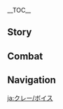{{CharacterTabs}}
{{LanguageTabs}}
__TOC__
==Story==
{{VO/Story
|character           = Klee
|language            = ja
|name                = クレー

|vo_01_01_title      = 初めまして…
|vo_01_01_subtitle   = Hello
|vo_01_01_file       = VO_{language}{character} Hello.ogg
|vo_01_01_tx         = 西風騎士団、「火花騎士」クレー、参上！…えっと、この後は何だっけ？クレー覚えられないよ…
|vo_01_01_rm         = Sepyurosu Kishi-dan, "Hibana Kishi" Kuree, sanjou! ...Etto, kono ato wa nan da kke? Kuree oboerarenai yo...
|vo_02_01_title      = 世間話・収穫
|vo_02_01_subtitle   = Chat: Spoils
|vo_02_01_file       = VO_{language}{character} Chat - Spoils.ogg
|vo_02_01_tx         = 今日ね、クレー変わった模様のトカゲを捕まえたんだ！見たことない模様だから、見てみる？
|vo_02_01_rm         = Kyou ne, Kuree kawatta moyou no tokage wo tsukamaeta nda! Mita koto nai moyou da kara, mite miru?
|vo_02_02_title      = 世間話・冒険
|vo_02_02_subtitle   = Chat: Adventures
|vo_02_02_file       = VO_{language}{character} Chat - Adventures.ogg
|vo_02_02_tx         = クレーと一緒にお魚をドカーンしにいく？バレたら1日反省室に閉じ込められるけど、お魚は美味しいからやりがいあるよ！
|vo_02_02_rm         = Kuree to issho ni o-sakana wo dokaan shi ni iku? Baretara ichinichi hanseishitsu ni tojikomerareru kedo, o-sakana wa oishii kara yari ga aru yo!
|vo_02_03_title      = 世間話・心得
|vo_02_03_subtitle   = Chat: Rules
|vo_02_03_file       = VO_{language}{character} Chat - Rules.ogg
|vo_02_03_tx         = 「城内爆破は反省室」、「怪我人いるところにジン団長あり」、「山火事は一巻の終わり」&mdash;&mdash;これはクレーの騎士団で生きるための心得だよ。
|vo_02_03_rm         = "Jounai bakuha wa hanseishitsu", "Keganin iru tokoro ni Jin-danchou ari", "Yamakaji wa ikkan no owari"{{lmdash}} Kore wa Kuree no Kishi-dan de ikiru tame no kokoroe da yo.
|vo_03_01_title      = 雨の日…
|vo_03_01_subtitle   = When It Rains
|vo_03_01_file       = VO_{language}{character} When It Rains.ogg
|vo_03_01_tx         = ふふん、今回の爆弾は防水だからへっちゃら。
|vo_03_01_rm         = Fufun, konkai no bakudan wa bousui da kara hecchara.
|vo_03_02_title      = 雷の日…
|vo_03_02_subtitle   = When Thunder Strikes
|vo_03_02_file       = VO_{language}{character} When Thunder Strikes.ogg
|vo_03_02_tx         = 何かが爆発した…！？…あっ、雷か。
|vo_03_02_rm         = Nani ka ga bakuhatsu shita...!? ...A', kaminari ka.
|vo_03_03_title      = 暴風の日…
|vo_03_03_subtitle   = When the Wind Is Blowing
|vo_03_03_file       = VO_{language}{character} When the Wind Is Blowing.ogg
|vo_03_03_tx         = 風神様、クレーの爆弾を必要な場所につれてってー！
|vo_03_03_rm         = Fuujin-sama, Kuree no bakudan wo hitsuyou-na basho ni tsuretettee!
|vo_04_01_title      = おはよう…
|vo_04_01_subtitle   = Good Morning
|vo_04_01_file       = VO_{language}{character} Good Morning.ogg
|vo_04_01_tx         = おはよー！クレーをあそびに連れてって！冒険しようよ！
|vo_04_01_rm         = Ohayoo! Kuree wo asobi ni tsuretette! Bouken shiyou yo!
|vo_04_02_title      = こんにちは…
|vo_04_02_subtitle   = Good Afternoon
|vo_04_02_file       = VO_{language}{character} Good Afternoon.ogg
|vo_04_02_tx         = お昼ごはんの時間だ！なに食べようかな？『テイワット観光ガイド』でも見てみよう…
|vo_04_02_rm         = Ohirugohan no jikan da! Nani tabeyou ka na? "Teiwatto Kankou Gaido" de mo mite miyou...
|vo_04_03_title      = こんばんは…
|vo_04_03_subtitle   = Good Evening
|vo_04_03_file       = VO_{language}{character} Good Evening.ogg
|vo_04_03_tx         = こんばんは！クレーはもう子供じゃないってホフマンさんに言ってよ、クレーは夜も遊びに出かけたいの！遊びにつれてってー！
|vo_04_03_rm         = Konbanwa! Kuree wa mou kodomo ja nai tte Hofuman-san ni itte yo, Kuree wa yoru mo asobi ni dekaketai no! Asobi ni tsuretettee!
|vo_04_04_title      = おやすみ…
|vo_04_04_subtitle   = Good Night
|vo_04_04_file       = VO_{language}{character} Good Night.ogg
|vo_04_04_tx         = うう…出かける時帰りたくないって言ったけど、暗くなると道が分からないよ…ね、ねえ、帰るとき、クレーを送ってくれないかな…
|vo_04_04_rm         = Uu... Dekakeru toki kaeritakunai tte itta kedo, kuraku naru to michi ga wakaranai yo... Ne, nee, kaeru toki, Kuree wo okutte kurenai ka na...
|vo_05_01_title      = クレー自身について・トラブル
|vo_05_01_subtitle   = About {character}: Incidents
|vo_05_01_file       = VO_{language}{character} About {character} - Incidents.ogg
|vo_05_01_tx         = あうっ…爆弾で風車の羽をぐにゃぐにゃしちゃった…ごめんなさい！
|vo_05_01_rm         = Au'... Bakudan de fuusha no hane wo gunya-gunya shichatta... Gomennasai!
|vo_05_02_title      = クレー自身について・賠償
|vo_05_02_subtitle   = About {character}: Reparations
|vo_05_02_file       = VO_{language}{character} About {character} - Reparations.ogg
|vo_05_02_tx         = ク、クレーは手作業が得意なの。だから新しいのを作るから…え？児童の労働禁止？ううう…
|vo_05_02_rm         = Ku, Kuree wa tesagyou ga tokui na no. Da kara atarashii no wo tsukuru kara... E? Jidou no roudou kinshi? Uuu...
|vo_06_01_title      = 騎士について…
|vo_06_01_subtitle   = About Us: Knights
|vo_06_01_quest      = For a Tomorrow Without Tears
|vo_06_01_file       = VO_{language}{character} About Us - Knights.ogg
|vo_06_01_tx         = ふふん…栄誉騎士、クレーは「火花騎士」として西風騎士団の先輩なんだよ？だからね！だから…クレーが起こしたトラブル、内緒にしてくれないかな…
|vo_06_01_rm         = Fufun... Eiyo Kishi, Kuree wa "Hibana Kishi" toshite Sepyurosu Kishi-dan no senpai nan da yo? Da kara ne! Da kara... Kuree ga okoshita toraburu, naisho ni shite kurenai ka na...
|vo_06_02_title      = 遊び仲間について…
|vo_06_02_subtitle   = About Us: Playmates
|vo_06_02_friendship = 6
|vo_06_02_file       = VO_{language}{character} About Us - Playmates.ogg
|vo_06_02_tx         = だめ、まだ9時だよ！今日は絶対サーカス団のミッドナイト公演が終わるまで帰らないもん！クレーの仲間なんでしょ、帰らせようだなんて考えないでよ…ペペぺ。
|vo_06_02_rm         = Dame, mada kuji da yo! Kyou wa zettai saakasu-dan no middonaito kouen ga owaru made kaeranai mon! Kuree no nakama nan desho, kaeraseyou da nante kangaenaide yo... pepepe.
|vo_07_01_title      = 「神の目」について…
|vo_07_01_subtitle   = About the [[Vision]]
|vo_07_01_friendship = 4
|vo_07_01_file       = VO_{language}{character} About the Vision.ogg
|vo_07_01_tx         = この小さなガラス玉は、バルバトス様がクレーを認めてくれたってこと…？うーん…クレーのどこを認めてくれたんだろ？自由なとこ？じゃあ、バルバトス様の期待に応えられるように、クレーはもっと自由にお魚をドカーンしたほうがいいかな…？
|vo_07_01_rm         = Kono chiisana garasu-dama wa, Barubatosu-sama ga Kuree wo mitomete kureta tte koto...? Uun... Kuree no doko wo mitomete kureta ndaro? Jiyuu na toko? Jaa, Barubatosu-sama no kitai ni kotaerareru you ni, Kuree wa motto jiyuu ni o-sakana wo dokaan shita hou ga ii ka na...?
|vo_07_02_title      = シェアしたいこと…
|vo_07_02_subtitle   = Something to Share
|vo_07_02_file       = VO_{language}{character} Something to Share.ogg
|vo_07_02_tx         = 騎士団の壁を壊しちゃだめだってクレーは知ってるの。壊せばすぐ反省室から出られるけど、もう明日の太陽は拝めないかもってガイアお兄ちゃんが言ってた…
|vo_07_02_rm         = Kishi-dan no kabe wo kowashicha dame da tte Kuree wa shitteru no. Kowaseba sugu hanseishitsu kara derareru kedo, mou ashita no taiyou wa ogamenai ka mo tte Gaia-onii-chan ga itteta...
|vo_07_03_title      = 興味のあること…
|vo_07_03_subtitle   = Interesting Things
|vo_07_03_file       = VO_{language}{character} Interesting Things.ogg
|vo_07_03_tx         = トカゲはどれも模様が違うよ。一部のトカゲのしっぽは乾燥させて粉にすると、爆薬の材料に使えるの。これはアルベドお兄ちゃんが教えてくれたんだ。
|vo_07_03_rm         = Tokage wa dore mo moyou ga chigau yo. Ichibu no tokage no shippo wa kansou sasete kona ni suru to, bakuyaku no zairyou ni tsukaeru no. Kore wa Arubedo-onii-chan ga oshiete kureta nda.
|vo_08_01_title      = レザーについて…
|vo_08_01_subtitle   = About [[Razor]]
|vo_08_01_friendship = 4
|vo_08_01_file       = VO_{language}{character} About Razor.ogg
|vo_08_01_tx         = 友達だよ！レザーが頑張って危険からクレーを守ってくれる姿は安心できるんだ！…うーん…危険は大体クレーが持ってくるんだけどね…
|vo_08_01_rm         = Tomodachi da yo! Rezaa ga ganbatte kiken kara Kuree wo mamotte kureru sugata wa anshin dekiru nda! ...Uun... Kiken wa daitai Kuree ga motte kuru nda kedo ne...
|vo_08_02_title      = 両親について…
|vo_08_02_subtitle   = About the [[Alice|Parents]]
|vo_08_02_friendship = 4
|vo_08_02_file       = VO_{language}{character} About the Parents.ogg
|vo_08_02_tx         = パパもママも大陸全土で有名な旅人だよ！ママの書いた『テイワット観光ガイド』のレビュー欄は、たくさんのレストランと宿屋が気にしているらしいの。
|vo_08_02_rm         = Papa mo Mama mo tairiku zendo de yuumei-na tabibito da yo! Mama no kaita "Teiwatto Kankou Gaido" no rebyuu-ran wa, takusan no resutoran to yadoya ga ki ni shiteiru rashii no.
|vo_08_03_title      = ガイアについて…
|vo_08_03_subtitle   = About [[Kaeya]]
|vo_08_03_friendship = 4
|vo_08_03_file       = VO_{language}{character} About Kaeya.ogg
|vo_08_03_tx         = ガイアお兄ちゃんはいい人だよ！『騎士団で生きるための心得』はガイアお兄ちゃんが作ってくれたの。クレーがトラブルを起こした時も、よく内緒にしてくれるんだ。
|vo_08_03_rm         = Gaia-onii-chan wa ii hito da yo! "Kishi-dan de Ikiru Tame no Kokoroe" wa Gaia-onii-chan ga tsukutte kureta no. Kuree ga toraburu wo okoshita toki mo, yoku naisho ni shite kureru nda.
|vo_08_04_title      = アンバーについて…
|vo_08_04_subtitle   = About [[Amber]]
|vo_08_04_friendship = 4
|vo_08_04_file       = VO_{language}{character} About Amber.ogg
|vo_08_04_tx         = アンバーお姉ちゃんはいい人だよ！ウサギ伯爵はモフモフしてて、ドカーンするから最高なんだ！
|vo_08_04_rm         = Anbaa-onee-chan wa ii hito da yo! Usagi Hakushaku wa mofumofu shitete, dokaan suru kara saikou nanda!
|vo_08_05_title      = ジンについて…
|vo_08_05_subtitle   = About [[Jean]]
|vo_08_05_friendship = 4
|vo_08_05_file       = VO_{language}{character} About Jean.ogg
|vo_08_05_tx         = ジン団長はいい人だよ！少し…怖いけどね…
|vo_08_05_rm         = Jin-danchou wa ii hito da yo! Sukoshi... kowai kedo ne...
|vo_08_06_title      = ディルックについて…
|vo_08_06_subtitle   = About [[Diluc]]
|vo_08_06_friendship = 4
|vo_08_06_file       = VO_{language}{character} About Diluc.ogg
|vo_08_06_tx         = 変わった大人、いつも怒ってる感じ。うーん…なんで笑わないんだろう？
|vo_08_06_rm         = Kawatta otona, itsumo okotteru kanji. Uun... Nande warawanai ndarou?
|vo_08_07_title      = リサについて…
|vo_08_07_subtitle   = About [[Lisa]]
|vo_08_07_friendship = 4
|vo_08_07_file       = VO_{language}{character} About Lisa.ogg
|vo_08_07_tx         = リサおば…リサお姉ちゃんはいい人だよ！クレーが工房に行くといつも美味しいお菓子をくれるの…ん？そういえば、工房に行ったのは新しい爆弾を作るためだったんだけど…？
|vo_08_07_rm         = Risa-oba... Risa-onee-chan wa ii hito da yo! Kuree ga koubou ni iku to itsumo oishii o-kashi wo kureru no... N? Sou ieba, koubou ni itta no wa atarashii bakudan wo tsukuru tame datta nda kedo...?
|vo_08_08_title      = ベネットについて…
|vo_08_08_subtitle   = About [[Bennett]]
|vo_08_08_friendship = 4
|vo_08_08_file       = VO_{language}{character} About Bennett.ogg
|vo_08_08_tx         = ベネットお兄ちゃんはいい人だよ！一緒に冒険に行くと、いつもお宝が手に入るんだ！…ベネットお兄ちゃんは何も手に入らないみたいだけどね、なんでだろう？
|vo_08_08_rm         = Benetto-onii-chan wa ii hito da yo! Issho ni bouken ni iku to, itsumo o-takara ga te ni hairu nda! ...Benetto-onii-chan wa nani mo te ni hairanai mitai kedo ne, nande darou?
|vo_08_09_title      = ディオナについて…
|vo_08_09_subtitle   = About [[Diona]]
|vo_08_09_friendship = 4
|vo_08_09_file       = VO_{language}{character} About Diona.ogg
|vo_08_09_tx         = ディオナお姉ちゃんはいい人だよ！「自分の力でモンドの酒造業をつぶす」って考え方は面白いよね、クレーも爆弾で手伝う！&mdash;&mdash;んー、「モンドの酒造業」はよく分からないけどね、バケモノかな？
|vo_08_09_rm         = Diona-onee-chan wa ii hito da yo! "Jibun no chikara de Mondo no shuzougyou wo tsubusu" tte kangaekata wa omoshiroi yo ne, Kuree mo bakudan de tetsudau! {{lmdash}}Nn, "Mondo no shuzougyou" wa yoku wakaranai kedo ne, bakemono ka na?
|vo_08_09_actualtx   = [...]「モンドの酒造業」はよく分からないけどね、{{Highlight|マモノ}}かな？
|vo_08_09_actualrm   = [...] "Mondo no shuzougyou" wa yoku wakaranai kedo ne, {{Highlight|mamono}} ka na?
|vo_08_10_title      = アルベドについて…
|vo_08_10_subtitle   = About [[Albedo]]
|vo_08_10_friendship = 4
|vo_08_10_file       = VO_{language}{character} About Albedo.ogg
|vo_08_10_tx         = アルベドお兄ちゃんとクレーには秘密の約束があるの！工房の扉に「実験中」の札があるときは、またあとで来てって約束なの。アルベドお兄ちゃんが仕事じゃない時はいつも長いことクレーの相手をしてくれるから、クレーも我慢して待つんだ！
|vo_08_10_rm         = Arubedo-onii-chan to Kuree ni wa himitsu no yakusoku ga aru no! Koubou no tobira ni "jikken-chuu" no fuda ga aru toki wa, mata ato de kite tte yakusoku na no. Arubedo-onii-chan ga shigoto ja nai toki wa itsumo nagai koto Kuree no aite wo shite kureru kara, Kuree mo gaman shite matsu nda!
|vo_08_11_title      = モナについて…
|vo_08_11_subtitle   = About [[Mona]]

|vo_08_11_file       = VO_{language}{character} About Mona.ogg
|vo_08_11_tx         = モナお姉ちゃんはいい人だよ！アルベドお兄ちゃんとクレーのところに遊びに来ると、いつもよく分からないけど面白い話を聞かせてくれるの！もっと遊びに来てほしいな！
|vo_08_11_rm         = Mona-onee-chan wa ii hito da yo! Arubedo-onii-chan to Kuree no tokoro ni asobi ni kuru to, itsumo yoku wakaranai kedo omoshiroi hanashi wo kikasete kureru no! Motto asobi ni kite hoshii na!
|vo_08_12_title      = スクロースについて…
|vo_08_12_subtitle   = About [[Sucrose]]
|vo_08_11_friendship = 4
|vo_08_12_file       = VO_{language}{character} About Sucrose.ogg
|vo_08_12_tx         = スクロースお姉ちゃんはいい人だよ！跳べて走れるボンボンほしい？って聞いてくれたの。えへへっ、もちろんほしいよ！何百個もほしい！モンドの街道、階段、広場がボンボンだらけになったらいいな！
|vo_08_12_rm         = Sukuroosu-onee-chan wa ii hito da yo! Tobete hashireru Bon-Bon hoshii? tte kiite kureta no. Ehehe', mochiron hoshii yo! Nanbyakko mo hoshii! Mondo no kaidou, kaidan, hiroba ga Bon-Bon darake ni nattara ii na!
|vo_09_01_title      = クレーを知る・1
|vo_09_01_subtitle   = More About {character}: I
|vo_09_01_file       = VO_{language}{character} More About {character} - 01.ogg
|vo_09_01_tx         = こんにちは！クレーのとこに遊びに来たの？
|vo_09_01_rm         = Konnichiwa! Kuree no toko ni asobi ni kita no?
|vo_09_02_title      = クレーを知る・2
|vo_09_02_subtitle   = More About {character}: II
|vo_09_02_friendship = 3
|vo_09_02_file       = VO_{language}{character} More About {character} - 02.ogg
|vo_09_02_tx         = うん、この爆弾はクレーの最新作だよ！うまくできてるでしょ？…えっ&mdash;&mdash;火災現場で見つけたの？クレーじゃない、絶対違うよ。
|vo_09_02_rm         = Un, kono bakudan wa Kuree no saishinsaku da yo! Umaku dekiteru desho? ...E'{{lmdash}} Kasai genba de mitsuketa no? Kuree ja nai, zettai chigau yo.
|vo_09_03_title      = クレーを知る・3
|vo_09_03_subtitle   = More About {character}: III
|vo_09_03_friendship = 4
|vo_09_03_file       = VO_{language}{character} More About {character} - 03.ogg
|vo_09_03_tx         = 爆弾のレシピの多くは反省室に閉じ込められている時に思いついたんだけど…閉じ込められることがなくなったらもっといいのに…
|vo_09_03_rm         = Bakudan no reshipi no ooku wa hanseishitsu ni tojikomerareteiru toki ni omoitsuita nda kedo... Tojikomerareru koto ga naku nattara motto ii no ni...
|vo_09_03_actualtx   = 爆弾の{{Highlight|配合}}の多くは反省室に閉じ込められている時に思いついたんだけど… [...]
|vo_09_03_actualrm   = Bakudan no {{Highlight|haigou}} no ooku wa hanseishitsu ni tojikomerareteiru toki ni omoitsuita nda kedo... [...]
|vo_09_03_actualtl   = I come up with most of my {{Highlight|combinations}} for bombs while locked in solitary confinement... [...]
|vo_09_04_title      = クレーを知る・4
|vo_09_04_subtitle   = More About {character}: IV
|vo_09_04_friendship = 5
|vo_09_04_file       = VO_{language}{character} More About {character} - 04.ogg
|vo_09_04_tx         = これはドドコだよ、クレーの昔からの友達なの。名前をちゃんと覚えてね、もう「バッグについてるぬいぐるみ」なんて呼ばないこと。
|vo_09_04_rm         = Kore wa Dodoko da yo, Kuree no mukashi kara no tomodachi na no. Namae wo chanto oboete ne, mou "baggu ni tsuiteru nuigurumi" nante yobanai koto.
|vo_09_05_title      = クレーを知る・5
|vo_09_05_subtitle   = More About {character}: V
|vo_09_05_friendship = 6
|vo_09_05_file       = VO_{language}{character} More About {character} - 05.ogg
|vo_09_05_tx         = いつもクレーのためにトラブルを解決してくれてありがとう！お礼にこの「クレーの焼き魚」をあげるよ！&mdash;&mdash;実はこのお魚、まだ湖の中にいた時に爆弾で焼かれたものなんだけど、でもそんなのいつものことだから、気にしない気にしない。
|vo_09_05_rm         = Itsumo Kuree no tame ni toraburu wo kaiketsu shite kurete arigatou! O-rei ni kono "Kuree no Yakizakana" wo ageru yo! {{lmdash}}Jitsu wa kono o-sakana, mada mizuumi no naka ni ita toki ni bakudan de yakareta mono nan da kedo, de mo sonna no itsumo no koto da kara, ki ni shinai ki ni shinai.
|vo_10_01_title      = クレーの趣味…
|vo_10_01_subtitle   = {character}'s Hobbies
|vo_10_01_file       = VO_{language}{character} Hobbies.ogg
|vo_10_01_tx         = クレーはモフモフしたものが好き。ドドコとか、蒲公英とか、あとレザーの髪の毛とか。
|vo_10_01_rm         = Kuree wa mofumofu shita mono ga suki. Dodoko to ka, tanpopo to ka, ato Rezaa no kaminoke to ka.
|vo_10_02_title      = クレーの悩み…
|vo_10_02_subtitle   = {character}'s Troubles
|vo_10_02_file       = VO_{language}{character} Troubles.ogg
|vo_10_02_tx         = はあ、いい人だね、悪い子のクレーとは真逆…今回の反省が終わったら、また遊びにつれてってね…
|vo_10_02_rm         = Haa, ii hito da ne, warui ko no Kuree to wa magyaku... Konkai no hansei ga owattara, mata asobi ni tsuretette ne...
|vo_10_03_title      = 好きな食べ物…
|vo_10_03_subtitle   = Favorite Food
|vo_10_03_file       = VO_{language}{character} Favorite Food.ogg
|vo_10_03_tx         = モンドのスズキは美味しいよ、特にシードル湖のスズキはね！でたらめじゃないよ、これはママも認めてるからね。
|vo_10_03_rm         = Mondo no suzuki wa oishii yo, toku ni Shiidoru-ko no suzuki wa ne! Detarame ja nai yo, kore wa Mama mo mitometeru kara ne.
|vo_10_04_title      = 嫌いな食べ物…
|vo_10_04_subtitle   = Least Favorite Food
|vo_10_04_file       = VO_{language}{character} Least Favorite Food.ogg
|vo_10_04_tx         = モンドガニが嫌い&mdash;&mdash;カニはみんな嫌い&mdash;&mdash;クレーはお外で遊びたいの&mdash;&mdash;テーブルの前でゆっくり殻を剥くのはクレーには向いてないよ&mdash;&mdash;
|vo_10_04_rm         = Mondo-gani ga kirai{{lmdash}} Kani wa minna kirai{{lmdash}} Kuree wa o-soto de asobitai no{{lmdash}} Teeburu no mae de yukkuri kara wo muku no wa Kuree ni wa muitenai yo{{lmdash}}

<!-- Receiving a Gift -->
|vo_11_01_title      = 贈り物を受け取る・1
|vo_11_01_subtitle   = Receiving a Gift: I
|vo_11_01_file       = VO_{language}{character} Receiving a Gift - 01.ogg
|vo_11_01_tx         = わぁ、いい匂い！でもクレー、お腹いっぱいでもう食べられない…
|vo_11_01_rm         = Waa, ii nioi! De mo Kuree, onaka ippai de mou taberarenai...
|vo_11_02_title      = 贈り物を受け取る・2
|vo_11_02_subtitle   = Receiving a Gift: II
|vo_11_02_file       = VO_{language}{character} Receiving a Gift - 02.ogg
|vo_11_02_tx         = 今日のごはんも美味しかった。クレー、とっても幸せだよ！ありがとう！
|vo_11_02_rm         = Kyou no gohan mo oishikatta. Kuree, tottemo shiawase da yo! Arigatou!
|vo_11_03_title      = 贈り物を受け取る・3
|vo_11_03_subtitle   = Receiving a Gift: III
|vo_11_03_file       = VO_{language}{character} Receiving a Gift - 03.ogg
|vo_11_03_tx         = お、美味しそうだけど、食べるのがちょっと大変かも…えへへ、クレーを助けてくれる？
|vo_11_03_rm         = O, oishisou da kedo, taberu no ga chotto taihen ka mo... Ehehe, Kuree wo tasukete kureru?

<!-- Birthday -->
|vo_12_01_title      = 誕生日…
|vo_12_01_subtitle   = Birthday
|vo_12_01_file       = VO_{language}{character} Birthday.ogg
|vo_12_01_tx         = お誕生日おめでとう！誕生日は楽しいね。クレーより年上だから、誕生日を過ごした回数はクレーより多いよね？羨ましいなぁ！
|vo_12_01_rm         = O-tanjoubi omedetou! Tanjoubi wa tanoshii ne. Kuree yori toshiue da kara, tanjoubi wo sugoshita kaisuu wa Kuree yori ooi yo ne? Urayamashii naa!

<!-- Feelings About Ascension -->
|vo_13_01_title      = 突破した感想・起
|vo_13_01_subtitle   = Feelings About Ascension: Intro
|vo_13_01_ascension  = 1
|vo_13_01_file       = VO_{language}{character} Feelings About Ascension -  01.ogg
|vo_13_01_tx         = うん、新型爆弾の研究が終わった！ジン団長に気付かれる前に逃げよう！
|vo_13_01_rm         = Un, shingata bakudan no kenkyuu ga owatta! Jin-danchou ni kidzukareru mae ni nigeyou!
|vo_13_02_title      = 突破した感想・承
|vo_13_02_subtitle   = Feelings About Ascension: Building Up
|vo_13_02_ascension  = 2
|vo_13_02_file       = VO_{language}{character} Feelings About Ascension -  02.ogg
|vo_13_02_tx         = また成長した気がする！でもジン団長はいつも「成長は騎士として当然のことだ」って言うの。
|vo_13_02_rm         = Mata seichou shita ki ga suru! De mo Jin-danchou wa itsumo "Seichou wa kishi toshite touzen no koto da" tte iu no.
|vo_13_03_title      = 突破した感想・転
|vo_13_03_subtitle   = Feelings About Ascension: Climax
|vo_13_03_ascension  = 4
|vo_13_03_file       = VO_{language}{character} Feelings About Ascension -  03.ogg
|vo_13_03_tx         = 研究用の材料をいつも一緒に集めてくれてありがとう！爆弾の作り方を知りたくなったら、クレーが教えてあげるよ。
|vo_13_03_rm         = Kenkyuu-you no zairyou wo itsumo issho ni atsumete kurete arigatou! Bakudan no tsukurikata wo shiritaku nattara, Kuree ga oshiete ageru yo.
|vo_13_04_title      = 突破した感想・結
|vo_13_04_subtitle   = Feelings About Ascension: Conclusion
|vo_13_04_ascension  = 6
|vo_13_04_file       = VO_{language}{character} Feelings About Ascension -  04.ogg
|vo_13_04_tx         = 昔ね、初めて爆発の音を聞いた時、怖くなかったの…その後、みんなはそうじゃないって知ったんだ…でも、あなたもクレーの爆弾を怖がらないよね！へへっ、よかった、クレーはいいお友達を持てたね！
|vo_13_04_rm         = Mukashi ne, hajimete bakuhatsu no oto wo kiita toki, kowakunakatta no... Sono ato, minna wa sou ja nai tte shitta nda... De mo, anata mo Kuree no bakudan wo kowagaranai yo ne! Hehe', yokatta, Kuree wa ii o-tomodachi wo moteta ne!
}}

==Combat==
{{Combat VO
|character           = Klee
|language            = ja

|skill_1_tx          = ボンボン爆弾！
|skill_1_rm          = Bon-Bon Bakudan!

|skill_2_tx          = 弾けろ！
|skill_2_rm          = Hajikero!

|skill_3_tx          = よいしょっ！
|skill_3_rm          = Yoisho'!

|burst_1_tx          = ドッカン花火！
|burst_1_rm          = Dokkan Hanabi!

|burst_2_tx          = 火力全開！
|burst_2_rm          = Karyoku Zenkai!

|burst_3_tx          = ぜーんぶドカーン！
|burst_3_rm          = Zeenbu dokaan!

|sprint-s_1_tx       = ららら～
|sprint-s_1_rm       = Rarara~
|sprint-s_1_actual_tx= らんらら〜ん
|sprint-s_1_actual_rm= Ranrara~n

|sprint-s_2_tx       = だだだ～
|sprint-s_2_rm       = Dadada~
|sprint-s_2_actual_tx= だっだだ〜
|sprint-s_2_actual_rm= Daddada~
|sprint-s_3_file     = Sprint Start 03

|glider_1_file       = Deploying Wind Glider 01,Deploying Wind Glider 02,Deploying Wind Glider 03

|chest_1_tx          = クレーまた新しい宝物を見つけたよ！
|chest_1_rm          = Kuree mata atarashii takaramono wo mitsuketa yo!

|chest_2_tx          = キラキラしてる、わぁ！
|chest_2_rm          = Kirakira shiteru, waa!

|chest_3_tx          = 地下にも宝箱が埋まってないかなぁ…
|chest_3_rm          = Chika ni mo takarabako ga umatte nai ka naa...

|low-hp_1_tx         = わっ…そんな…
|low-hp_1_rm         = Wa'... sonna...

|low-hp_2_tx         = ジン団長…助けて…
|low-hp_2_rm         = Jin-danchou... tasukete...

|low-hp_3_tx         = 疲れた、くらくらする…
|low-hp_3_rm         = Tsukareta, kurakura suru...

|ally-low-hp_1_tx    = 火花騎士、爆破支援するよ！
|ally-low-hp_1_rm    = Hibana Kishi, bakuha shien suru yo!

|ally-low-hp_2_tx    = だいじょーぶ？
|ally-low-hp_2_rm    = Daijoobu?

|fallen_1_tx         = 逃げよう…！あっ、失敗した。
|fallen_1_rm         = Nigeyou...! A', shippai shita.

|fallen_2_tx         = クレー…もう帰りたい…
|fallen_2_rm         = Kuree... mou kaeritai...

|fallen_3_tx         = またやっちゃった…
|fallen_3_rm         = Mata yacchatta...

|hit-l_1_file        = Light Hit Taken 02
|hit-l_1_tx          = ひどい…
|hit-l_1_rm          = Hidoi...
|hit-l_2_file        = Light Hit Taken 01,Light Hit Taken 03,Light Hit Taken 04,Light Hit Taken 05,Light Hit Taken 06

|hit-h_1_file        = Heavy Hit Taken 02
|hit-h_1_tx          = 痛いよ！
|hit-h_1_rm          = Itai yo!
|hit-h_2_file        = Heavy Hit Taken 01,Heavy Hit Taken 03,Heavy Hit Taken 04,Heavy Hit Taken 05,Heavy Hit Taken 06

|join_1_tx           = クレーが手伝うよ！
|join_1_rm           = Kuree ga tetsudau yo!

|join_2_tx           = ジャジャーン！クレー参上！
|join_2_rm           = Jajaan! Kuree sanjou!

|join_3_tx           = やったぁ！大冒険だぁ！
|join_3_rm           = Yattaa! Dai-bouken daa!

|idle_1_actual_tx    = あれ〜？ドドコ、どこ〜？
|idle_1_actual_rm    = Are~? Dodoko, doko~?

|idle_2_actual_tx    = 爆弾持ちすぎたのかなぁ？
|idle_2_actual_rm    = Bakudan, mochi sugita no ka naa?

|atk-l_1_file        = Light Attack 01,Light Attack 02,Light Attack 03,Light Attack 04,Light Attack 05,Light Attack 06,Light Attack 07

|atk-m_1_file        = Mid Attack 01,Mid Attack 02,Mid Attack 03

|atk-h_1_file        = Heavy Attack 01,Heavy Attack 02,Heavy Attack 03

|climb_1_file        = Climbing 01,Climbing 02,Climbing 03

|climb-b_1_file      = Climbing Breath 01,Climbing Breath 02,Climbing Breath 03

|jump_1_file         = Jumping 01,Jumping 02,Jumping 03,Jumping 04,Jumping 05
}}

==Navigation==
{{Character Navbox|VO-JA}}

[[ja:クレー/ボイス]]